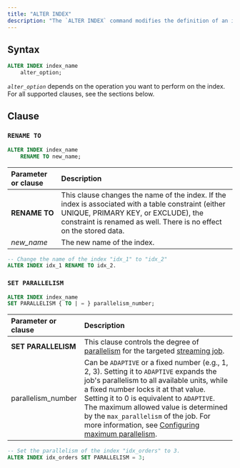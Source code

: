 ```yaml
---
title: "ALTER INDEX"
description: "The `ALTER INDEX` command modifies the definition of an index."
---
```


## Syntax

```sql
ALTER INDEX index_name
    alter_option;
```

_`alter_option`_ depends on the operation you want to perform on the index. For all supported clauses, see the sections below.

## Clause

### `RENAME TO`

```sql
ALTER INDEX index_name
    RENAME TO new_name;
```

| Parameter or clause | Description                                                                                                                                                                                                       |
| :------------------ | :---------------------------------------------------------------------------------------------------------------------------------------------------------------------------------------------------------------- |
| **RENAME TO**       | This clause changes the name of the index. If the index is associated with a table constraint (either UNIQUE, PRIMARY KEY, or EXCLUDE), the constraint is renamed as well. There is no effect on the stored data. |
| _new\_name_         | The new name of the index.                                                                                                                                                                                        |

```sql
-- Change the name of the index "idx_1" to "idx_2"
ALTER INDEX idx_1 RENAME TO idx_2.
```

### `SET PARALLELISM`

```sql
ALTER INDEX index_name
SET PARALLELISM { TO | = } parallelism_number;
```

| Parameter or clause   | Description                                                                                                                                                                                                                                                                                                                              |
| :-------------------- | :--------------------------------------------------------------------------------------------------------------------------------------------------------------------------------------------------------------------------------------------------------------------------------------------------------------------------------------- |
| **SET PARALLELISM**   | This clause controls the degree of [parallelism](/reference/key-concepts#parallelism) for the targeted [streaming job](/reference/key-concepts#streaming-queries).                                                                                                                                                                  |
| parallelism_number | Can be `ADAPTIVE` or a fixed number (e.g., 1, 2, 3). Setting it to `ADAPTIVE` expands the job's parallelism to all available units, while a fixed number locks it at that value. Setting it to 0 is equivalent to `ADAPTIVE`. The maximum allowed value is determined by the `max_parallelism` of the job. For more information, see [Configuring maximum parallelism](/deploy/k8s-cluster-scaling#configuring-maximum-parallelism). |

```sql
-- Set the parallelism of the index "idx_orders" to 3.
ALTER INDEX idx_orders SET PARALLELISM = 3;
```